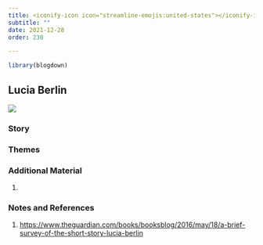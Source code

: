 ```yaml
---
title: <iconify-icon icon="streamline-emojis:united-states"></iconify-icon> USA - Lucia Berlin
subtitle: ""
date: 2021-12-28
order: 230

---
```


```r
library(blogdown)
```

## Lucia Berlin

![](LuciaBerlin.jpg)

>

> 

### Story




### Themes



  
### Additional Material

1.




### Notes and References  

1. <https://www.theguardian.com/books/booksblog/2016/may/18/a-brief-survey-of-the-short-story-lucia-berlin>
